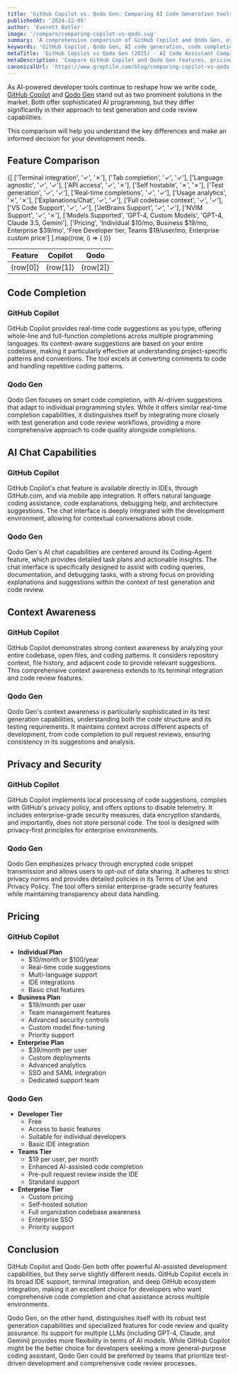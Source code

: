 ```yaml
---
title: 'GitHub Copilot vs. Qodo Gen: Comparing AI Code Generation tools (2025)'
publishedAt: '2024-12-05'
author: 'Everett Butler'
image: '/compare/comparing-copilot-vs-qodo.svg'
summary: 'A comprehensive comparison of GitHub Copilot and Qodo Gen, exploring their features, capabilities, and pricing to help developers choose the right AI coding assistant'
keywords: 'GitHub Copilot, Qodo Gen, AI code generation, code completion, developer tools, IDE integration, code assistant, AI programming'
metaTitle: 'GitHub Copilot vs Qodo Gen (2025) - AI Code Assistant Comparison'
metaDescription: 'Compare GitHub Copilot and Qodo Gen features, pricing, and capabilities to choose the best AI code generation tool for your development needs in 2025'
canonicalUrl: 'https://www.greptile.com/blog/comparing-copilot-vs-qodo'
---
```


As AI-powered developer tools continue to reshape how we write code, [GitHub Copilot](https://github.com/home) and [Qodo Gen](https://www.qodo.ai/) stand out as two prominent solutions in the market. Both offer sophisticated AI programming, but they differ significantly in their approach to test generation and code review capabilities. 

This comparison will help you understand the key differences and make an informed decision for your development needs.

## Feature Comparison

<table style={{
  borderCollapse: 'collapse',
  width: '100%',
  margin: '2rem 0',
  borderRadius: '8px',
  overflow: 'hidden',
  fontSize: '0.95rem',
  lineHeight: '1.5'
}}>
  <thead>
    <tr>
      <th style={{
        backgroundColor: '#f8fafc',
        padding: '1rem',
        textAlign: 'left',
        borderBottom: '1px solid #e2e8f0',
        fontWeight: '600',
        color: '#1a202c'
      }}>Feature</th>
      <th style={{
        backgroundColor: '#f8fafc',
        padding: '1rem',
        textAlign: 'center',
        borderBottom: '1px solid #e2e8f0',
        fontWeight: '600',
        color: '#1a202c'
      }}>Copilot</th>
      <th style={{
        backgroundColor: '#f8fafc',
        padding: '1rem',
        textAlign: 'center',
        borderBottom: '1px solid #e2e8f0',
        fontWeight: '600',
        color: '#1a202c'
      }}>Qodo</th>
    </tr>
  </thead>
  <tbody>
    {[
    ['Terminal integration', '✓', '✗'],
    ['Tab completion', '✓', '✓'],
    ['Language agnostic', '✓', '✓'],
    ['API access', '✓', '✗'],
    ['Self hostable', '✗', '✗'],
    ['Test generation', '✓', '✓'],
    ['Real-time completions', '✓', '✓'],
    ['Usage analytics', '✗', '✗'],
    ['Explanations/Chat', '✓', '✓'],
    ['Full codebase context', '✓', '✓'],
    ['VS Code Support', '✓', '✓'],
    ['JetBrains Support', '✓', '✓'],
    ['NVIM Support', '✓', '✗'],
    ['Models Supported', 'GPT-4, Custom Models', 'GPT-4, Claude 3.5, Gemini'],
    ['Pricing', 'Individual $10/mo, Business $19/mo, Enterprise $39/mo', 'Free Developer tier, Teams $19/user/mo, Enterprise custom price']
].map((row, i) => (
      <tr key={i} style={{ 
        backgroundColor: 'white',
        transition: 'background-color 0.2s'
      }}>
        <td style={{
          padding: '1rem',
          borderBottom: '1px solid #e2e8f0',
          fontWeight: '500',
          backgroundColor: '#f8fafc'
        }}>{row[0]}</td>
        <td style={{
          padding: '1rem',
          borderBottom: '1px solid #e2e8f0',
          textAlign: 'center',
          color: row[1] === '✓' ? '#22c55e' : row[1] === '✗' ? '#ef4444' : '#1a202c',
          fontSize: (row[1] === '✓' || row[1] === '✗') ? '1.5rem' : '0.95rem'
        }}>{row[1]}</td>
        <td style={{
          padding: '1rem',
          borderBottom: '1px solid #e2e8f0',
          textAlign: 'center',
          color: row[2] === '✓' ? '#22c55e' : row[2] === '✗' ? '#ef4444' : '#1a202c',
          fontSize: (row[2] === '✓' || row[2] === '✗') ? '1.5rem' : '0.95rem'
        }}>{row[2]}</td>
      </tr>
    ))}
  </tbody>
</table>

## Code Completion

### GitHub Copilot
GitHub Copilot provides real-time code suggestions as you type, offering whole-line and full-function completions across multiple programming languages. Its context-aware suggestions are based on your entire codebase, making it particularly effective at understanding project-specific patterns and conventions. The tool excels at converting comments to code and handling repetitive coding patterns.

### Qodo Gen
Qodo Gen focuses on smart code completion, with AI-driven suggestions that adapt to individual programming styles. While it offers similar real-time completion capabilities, it distinguishes itself by integrating more closely with test generation and code review workflows, providing a more comprehensive approach to code quality alongside completions.

## AI Chat Capabilities

### GitHub Copilot
GitHub Copilot's chat feature is available directly in IDEs, through GitHub.com, and via mobile app integration. It offers natural language coding assistance, code explanations, debugging help, and architecture suggestions. The chat interface is deeply integrated with the development environment, allowing for contextual conversations about code.

### Qodo Gen
Qodo Gen's AI chat capabilities are centered around its Coding-Agent feature, which provides detailed task plans and actionable insights. The chat interface is specifically designed to assist with coding queries, documentation, and debugging tasks, with a strong focus on providing explanations and suggestions within the context of test generation and code review.

## Context Awareness

### GitHub Copilot
GitHub Copilot demonstrates strong context awareness by analyzing your entire codebase, open files, and coding patterns. It considers repository context, file history, and adjacent code to provide relevant suggestions. This comprehensive context awareness extends to its terminal integration and code review features.

### Qodo Gen
Qodo Gen's context awareness is particularly sophisticated in its test generation capabilities, understanding both the code structure and its testing requirements. It maintains context across different aspects of development, from code completion to pull request reviews, ensuring consistency in its suggestions and analysis.

## Privacy and Security

### GitHub Copilot
GitHub Copilot implements local processing of code suggestions, complies with GitHub's privacy policy, and offers options to disable telemetry. It includes enterprise-grade security measures, data encryption standards, and importantly, does not store personal code. The tool is designed with privacy-first principles for enterprise environments.

### Qodo Gen
Qodo Gen emphasizes privacy through encrypted code snippet transmission and allows users to opt-out of data sharing. It adheres to strict privacy norms and provides detailed policies in its Terms of Use and Privacy Policy. The tool offers similar enterprise-grade security features while maintaining transparency about data handling.

## Pricing

### GitHub Copilot
- **Individual Plan**
  - $10/month or $100/year
  - Real-time code suggestions
  - Multi-language support
  - IDE integrations
  - Basic chat features
- **Business Plan**
  - $19/month per user
  - Team management features
  - Advanced security controls
  - Custom model fine-tuning
  - Priority support
- **Enterprise Plan**
  - $39/month per user
  - Custom deployments
  - Advanced analytics
  - SSO and SAML integration
  - Dedicated support team

### Qodo Gen
- **Developer Tier**
  - Free
  - Access to basic features
  - Suitable for individual developers
  - Basic IDE integration
- **Teams Tier**
  - $19 per user, per month
  - Enhanced AI-assisted code completion
  - Pre-pull request review inside the IDE
  - Standard support
- **Enterprise Tier**
  - Custom pricing
  - Self-hosted solution
  - Full organization codebase awareness
  - Enterprise SSO
  - Priority support

## Conclusion

GitHub Copilot and Qodo Gen both offer powerful AI-assisted development capabilities, but they serve slightly different needs. GitHub Copilot excels in its broad IDE support, terminal integration, and deep GitHub ecosystem integration, making it an excellent choice for developers who want comprehensive code completion and chat assistance across multiple environments.

Qodo Gen, on the other hand, distinguishes itself with its robust test generation capabilities and specialized features for code review and quality assurance. Its support for multiple LLMs (including GPT-4, Claude, and Gemini) provides more flexibility in terms of AI models. While GitHub Copilot might be the better choice for developers seeking a more general-purpose coding assistant, Qodo Gen could be preferred by teams that prioritize test-driven development and comprehensive code review processes.
